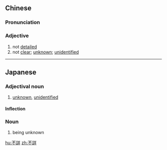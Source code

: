 {{also|不详}}
==Chinese==
{{zh-forms|s=不详}}

===Pronunciation===
{{zh-pron
|m=不xiáng
|c=bat1 coeng4
|mn=put-siông
|cat=a
}}

===Adjective===
{{zh-adj}}

# not [[detailed]]
# not [[clear]]; [[unknown]]; [[unidentified]]

----

==Japanese==
{{ja-kanjitab|ふ|しょう|yomi=on}}

===Adjectival noun===
{{ja-adj|infl=na|ふしょう}}

# [[unknown]], [[unidentified]]

====Inflection====
{{ja-na|ふしょう}}

===Noun===
{{ja-noun|ふしょう}}

# being unknown

[[hu:不詳]]
[[zh:不詳]]